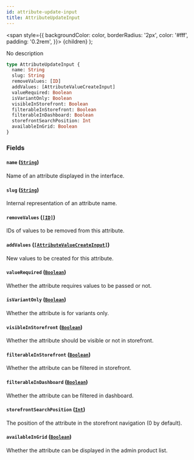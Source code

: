 ```yaml
---
id: attribute-update-input
title: AttributeUpdateInput
---
```


<span
style={{
      backgroundColor: color,
      borderRadius: '2px',
      color: '#fff',
      padding: '0.2rem',
    }}>
{children}
</span>
);

No description

```graphql
type AttributeUpdateInput {
  name: String
  slug: String
  removeValues: [ID]
  addValues: [AttributeValueCreateInput]
  valueRequired: Boolean
  isVariantOnly: Boolean
  visibleInStorefront: Boolean
  filterableInStorefront: Boolean
  filterableInDashboard: Boolean
  storefrontSearchPosition: Int
  availableInGrid: Boolean
}
```

### Fields

#### `name` ([`String`](/api-reference/scalars/string.mdx))

Name of an attribute displayed in the interface.

#### `slug` ([`String`](/api-reference/scalars/string.mdx))

Internal representation of an attribute name.

#### `removeValues` ([`[ID]`](/api-reference/scalars/id.mdx))

IDs of values to be removed from this attribute.

#### `addValues` ([`[AttributeValueCreateInput]`](/api-reference/inputs/attribute-value-create-input.mdx))

New values to be created for this attribute.

#### `valueRequired` ([`Boolean`](/api-reference/scalars/boolean.mdx))

Whether the attribute requires values to be passed or not.

#### `isVariantOnly` ([`Boolean`](/api-reference/scalars/boolean.mdx))

Whether the attribute is for variants only.

#### `visibleInStorefront` ([`Boolean`](/api-reference/scalars/boolean.mdx))

Whether the attribute should be visible or not in storefront.

#### `filterableInStorefront` ([`Boolean`](/api-reference/scalars/boolean.mdx))

Whether the attribute can be filtered in storefront.

#### `filterableInDashboard` ([`Boolean`](/api-reference/scalars/boolean.mdx))

Whether the attribute can be filtered in dashboard.

#### `storefrontSearchPosition` ([`Int`](/api-reference/scalars/int.mdx))

The position of the attribute in the storefront navigation (0 by default).

#### `availableInGrid` ([`Boolean`](/api-reference/scalars/boolean.mdx))

Whether the attribute can be displayed in the admin product list.
